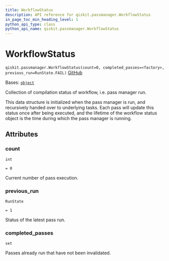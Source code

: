 ```yaml
---
title: WorkflowStatus
description: API reference for qiskit.passmanager.WorkflowStatus
in_page_toc_min_heading_level: 1
python_api_type: class
python_api_name: qiskit.passmanager.WorkflowStatus
---
```


# WorkflowStatus

<span id="qiskit.passmanager.WorkflowStatus" />

`qiskit.passmanager.WorkflowStatus(count=0, completed_passes=<factory>, previous_run=RunState.FAIL)` [GitHub](https://github.com/qiskit/qiskit/tree/main/qiskit/passmanager/compilation_status.py "view source code")

Bases: [`object`](https://docs.python.org/3/library/functions.html#object "(in Python v3.12)")

Collection of compilation status of workflow, i.e. pass manager run.

This data structure is initialized when the pass manager is run, and recursively handed over to underlying tasks. Each pass will update this status once after being executed, and the lifetime of the workflow status object is the time during which the pass manager is running.

## Attributes

<span id="qiskit.passmanager.WorkflowStatus.count" />

### count

`int`

`= 0`

Current number of pass execution.

<span id="qiskit.passmanager.WorkflowStatus.previous_run" />

### previous\_run

`RunState`

`= 1`

Status of the latest pass run.

<span id="qiskit.passmanager.WorkflowStatus.completed_passes" />

### completed\_passes

`set`

Passes already run that have not been invalidated.

